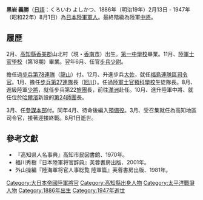 '''黒岩 義勝'''（[[日語|日語]]：くろいわ よしかつ、1886年（明治19年）2月13日 - 1947年（昭和22年）8月1日）為[[日本|日本]][[大日本帝國陸軍|陸軍]][[軍人|軍人]]。最終階級為陸軍[[中將|中將]]。

==履歷==
{{和暦|m|19}}2月、[[高知縣|高知縣]][[香美郡|香美郡]]山北村（現・[[香南市|香南市]]）出生。{{和暦|m|37}}[[高知縣立高知追手前高等學校|第一中學校]]畢業。{{和暦|1905}}11月、[[日本陸軍士官學校|陸軍士官學校]]（第18期）畢業。翌年6月、任官[[步兵|步兵]][[少尉|少尉]]。

擔任過[[步兵第78連隊|步兵第78連隊]]（[[龍山區_(首爾)|龍山]]）付。{{和暦|1932}}12月、升進步兵[[大佐|大佐]]，就任[[福島連隊區|福島連隊區]][[司令官|司令官]]。{{和暦|1934}}1月、擔任[[步兵第27連隊|步兵第27連隊]]長（[[旭川市|旭川]]）。任過[[陸軍士官預科學校|陸軍士官預科學校]]生徒隊長。{{和暦|1937}}8月、進級陸軍[[少將|少將]]，就任步兵第22[[旅|旅團]]長，前往[[滿洲國|滿洲]]赴任。{{和暦|1939}}10月、進升陸軍中將、就任位於[[哈尔滨市|哈爾濱]]新設的[[第24師團|第24師團]]長。

{{和暦|1941}}3月、任[[参谋本部_(大日本帝国)|參謀本部]]付。同年4月、待命後編入[[預備役|預備役]]。{{和暦|1945}}3月、受召集就任為高知地區司令官，接著迎接終戰。{{和暦|s|22}}8月1日逝世。

==參考文獻==
{{refbegin}}
*『高知県人名事典』高知市民図書館、1970年。
* 福川秀樹『日本陸軍将官辞典』芙蓉書房出版、2001年。
* 外山操編『陸海軍将官人事総覧 陸軍篇』芙蓉書房出版、1981年。
{{refend}}

[[Category:大日本帝國陸軍將官|Category:大日本帝國陸軍將官]]
[[Category:高知縣出身人物|Category:高知縣出身人物]]
[[Category:太平洋戰爭人物|Category:太平洋戰爭人物]]
[[Category:1886年出生|Category:1886年出生]]
[[Category:1947年逝世|Category:1947年逝世]]
